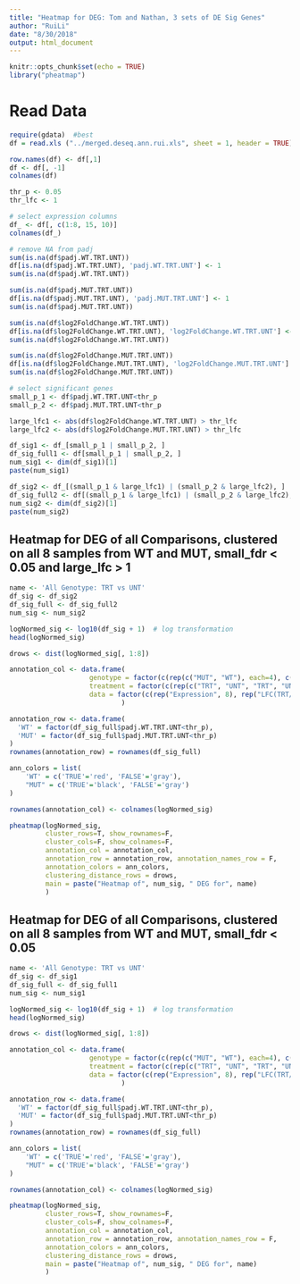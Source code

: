 ```yaml
---
title: "Heatmap for DEG: Tom and Nathan, 3 sets of DE Sig Genes"
author: "RuiLi"
date: "8/30/2018"
output: html_document
---
```


```r
knitr::opts_chunk$set(echo = TRUE)
library("pheatmap")
```

# Read Data
```r
require(gdata)  #best
df = read.xls ("../merged.deseq.ann.rui.xls", sheet = 1, header = TRUE)

row.names(df) <- df[,1]
df <- df[, -1]
colnames(df)

thr_p <- 0.05
thr_lfc <- 1

# select expression columns
df_ <- df[, c(1:8, 15, 10)]
colnames(df_)

# remove NA from padj
sum(is.na(df$padj.WT.TRT.UNT))
df[is.na(df$padj.WT.TRT.UNT), 'padj.WT.TRT.UNT'] <- 1  
sum(is.na(df$padj.WT.TRT.UNT))

sum(is.na(df$padj.MUT.TRT.UNT))
df[is.na(df$padj.MUT.TRT.UNT), 'padj.MUT.TRT.UNT'] <- 1  
sum(is.na(df$padj.MUT.TRT.UNT))

sum(is.na(df$log2FoldChange.WT.TRT.UNT))
df[is.na(df$log2FoldChange.WT.TRT.UNT), 'log2FoldChange.WT.TRT.UNT'] <- 0
sum(is.na(df$log2FoldChange.WT.TRT.UNT))

sum(is.na(df$log2FoldChange.MUT.TRT.UNT))
df[is.na(df$log2FoldChange.MUT.TRT.UNT), 'log2FoldChange.MUT.TRT.UNT'] <- 0 
sum(is.na(df$log2FoldChange.MUT.TRT.UNT))

# select significant genes
small_p_1 <- df$padj.WT.TRT.UNT<thr_p
small_p_2 <- df$padj.MUT.TRT.UNT<thr_p

large_lfc1 <- abs(df$log2FoldChange.WT.TRT.UNT) > thr_lfc
large_lfc2 <- abs(df$log2FoldChange.MUT.TRT.UNT) > thr_lfc

df_sig1 <- df_[small_p_1 | small_p_2, ]
df_sig_full1 <- df[small_p_1 | small_p_2, ]
num_sig1 <- dim(df_sig1)[1]
paste(num_sig1)

df_sig2 <- df_[(small_p_1 & large_lfc1) | (small_p_2 & large_lfc2), ]
df_sig_full2 <- df[(small_p_1 & large_lfc1) | (small_p_2 & large_lfc2), ]
num_sig2 <- dim(df_sig2)[1]
paste(num_sig2)
```


## Heatmap for DEG of all Comparisons, clustered on all 8 samples from WT and MUT, small_fdr < 0.05 and large_lfc > 1
```r
name <- 'All Genotype: TRT vs UNT'
df_sig <- df_sig2
df_sig_full <- df_sig_full2
num_sig <- num_sig2

logNormed_sig <- log10(df_sig + 1)  # log transformation
head(logNormed_sig)

drows <- dist(logNormed_sig[, 1:8])

annotation_col <- data.frame(
                    genotype = factor(c(rep(c("MUT", "WT"), each=4), c("MUT", "WT"))),
                    treatment = factor(c(rep(c("TRT", "UNT", "TRT", "UNT"), each=2), rep("N.A.", 2))),
                    data = factor(c(rep("Expression", 8), rep("LFC(TRT/UNT)", 2)))
                            )

annotation_row <- data.frame(
  'WT' = factor(df_sig_full$padj.WT.TRT.UNT<thr_p),
  'MUT' = factor(df_sig_full$padj.MUT.TRT.UNT<thr_p)
)
rownames(annotation_row) = rownames(df_sig_full)

ann_colors = list(
    'WT' = c('TRUE'='red', 'FALSE'='gray'),
    "MUT" = c('TRUE'='black', 'FALSE'='gray')
)

rownames(annotation_col) <- colnames(logNormed_sig)

pheatmap(logNormed_sig, 
         cluster_rows=T, show_rownames=F,
         cluster_cols=F, show_colnames=F, 
         annotation_col = annotation_col,
         annotation_row = annotation_row, annotation_names_row = F,
         annotation_colors = ann_colors,
         clustering_distance_rows = drows,
         main = paste("Heatmap of", num_sig, " DEG for", name)
         )
```

## Heatmap for DEG of all Comparisons, clustered on all 8 samples from WT and MUT, small_fdr < 0.05 

```r
name <- 'All Genotype: TRT vs UNT'
df_sig <- df_sig1
df_sig_full <- df_sig_full1
num_sig <- num_sig1

logNormed_sig <- log10(df_sig + 1)  # log transformation
head(logNormed_sig)

drows <- dist(logNormed_sig[, 1:8])

annotation_col <- data.frame(
                    genotype = factor(c(rep(c("MUT", "WT"), each=4), c("MUT", "WT"))),
                    treatment = factor(c(rep(c("TRT", "UNT", "TRT", "UNT"), each=2), rep("N.A.", 2))),
                    data = factor(c(rep("Expression", 8), rep("LFC(TRT/UNT)", 2)))
                            )

annotation_row <- data.frame(
  'WT' = factor(df_sig_full$padj.WT.TRT.UNT<thr_p),
  'MUT' = factor(df_sig_full$padj.MUT.TRT.UNT<thr_p)
)
rownames(annotation_row) = rownames(df_sig_full)

ann_colors = list(
    'WT' = c('TRUE'='red', 'FALSE'='gray'),
    "MUT" = c('TRUE'='black', 'FALSE'='gray')
)

rownames(annotation_col) <- colnames(logNormed_sig)

pheatmap(logNormed_sig, 
         cluster_rows=T, show_rownames=F,
         cluster_cols=F, show_colnames=F, 
         annotation_col = annotation_col,
         annotation_row = annotation_row, annotation_names_row = F,
         annotation_colors = ann_colors,
         clustering_distance_rows = drows,
         main = paste("Heatmap of", num_sig, " DEG for", name)
         )
```

